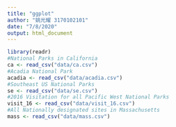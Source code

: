 ```yaml
---
title: "ggplot"
author: "姚光耀 3170102101"
date: "7/8/2020"
output: html_document
---
```


```r
library(readr)
#National Parks in California
ca <- read_csv("data/ca.csv") 
#Acadia National Park
acadia <- read_csv("data/acadia.csv")
#Southeast US National Parks
se <- read_csv("data/se.csv")
#2016 Visitation for all Pacific West National Parks
visit_16 <- read_csv("data/visit_16.csv")
#All Nationally designated sites in Massachusetts
mass <- read_csv("data/mass.csv")
```

